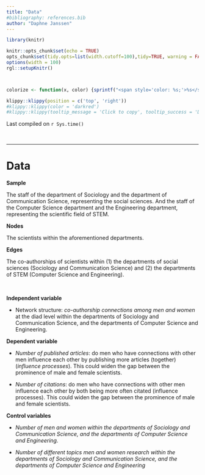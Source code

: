 ```yaml
---
title: "Data"
#bibliography: references.bib
author: "Daphne Janssen"
---
```




```r
library(knitr)

knitr::opts_chunk$set(echo = TRUE)
opts_chunk$set(tidy.opts=list(width.cutoff=100),tidy=TRUE, warning = FALSE, message = FALSE,comment = "#>", cache=TRUE, class.source=c("test"), class.output=c("test2"))
options(width = 100)
rgl::setupKnitr()



colorize <- function(x, color) {sprintf("<span style='color: %s;'>%s</span>", color, x) }

```

```r
klippy::klippy(position = c('top', 'right'))
#klippy::klippy(color = 'darkred')
#klippy::klippy(tooltip_message = 'Click to copy', tooltip_success = 'Done')
```

Last compiled on `r Sys.time()`

<!---
Last compiled on `r format(Sys.time(), '%B, %Y')`
--->

<br>

----

# Data 

**Sample**

The staff of the department of Sociology and the department of Communication Science, representing the social sciences. And the staff of the Computer Science department and the Engineering department, representing the scientific field of STEM.

**Nodes**

The scientists within the aforementioned departments.

**Edges**

The co-authorships of scientists within (1) the departments of social sciences (Sociology and Communication Science) and (2) the departments of STEM (Computer Science and Engineering). 

<br>

**Independent variable**

-	Network structure: *co-authorship connections among men and women* at the diad level within the departments of Sociology and Communication Science, and the departments of Computer Science and Engineering.

**Dependent variable**

-	*Number of published articles*: do men who have connections with other men influence each other by publishing more articles (together) (*influence processes*). This could widen the gap between the prominence of male and female scientists.

-	*Number of citations*: do men who have connections with other men influence each other by both being more often citated (influence processes). This could widen the gap between the prominence of male and female scientists.

**Control variables**

-	*Number of men and women within the departments of Sociology and Communication Science, and the departments of Computer Science and Engineering.*

-	*Number of different topics men and women research within the departments of Sociology and Communication Science, and the departments of Computer Science and Engineering*

